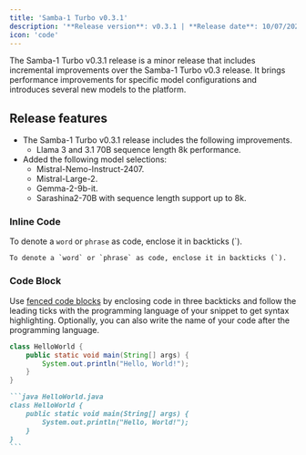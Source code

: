```yaml
---
title: 'Samba-1 Turbo v0.3.1'
description: '**Release version**: v0.3.1 | **Release date**: 10/07/2024'
icon: 'code'
---
```


The Samba-1 Turbo v0.3.1 release is a minor release that includes incremental improvements over the Samba-1 Turbo v0.3 release. It brings performance improvements for specific model configurations and introduces several new models to the platform.

## Release features
- The Samba-1 Turbo v0.3.1 release includes the following improvements.
  - Llama 3 and 3.1 70B sequence length 8k performance.
- Added the following model selections:
  - Mistral-Nemo-Instruct-2407.
  - Mistral-Large-2.
  - Gemma-2-9b-it.
  - Sarashina2-70B with sequence length support up to 8k.
  

### Inline Code

To denote a `word` or `phrase` as code, enclose it in backticks (`).

```
To denote a `word` or `phrase` as code, enclose it in backticks (`).
```

### Code Block

Use [fenced code blocks](https://www.markdownguide.org/extended-syntax/#fenced-code-blocks) by enclosing code in three backticks and follow the leading ticks with the programming language of your snippet to get syntax highlighting. Optionally, you can also write the name of your code after the programming language.

```java HelloWorld.java
class HelloWorld {
    public static void main(String[] args) {
        System.out.println("Hello, World!");
    }
}
```

````md
```java HelloWorld.java
class HelloWorld {
    public static void main(String[] args) {
        System.out.println("Hello, World!");
    }
}
```
````